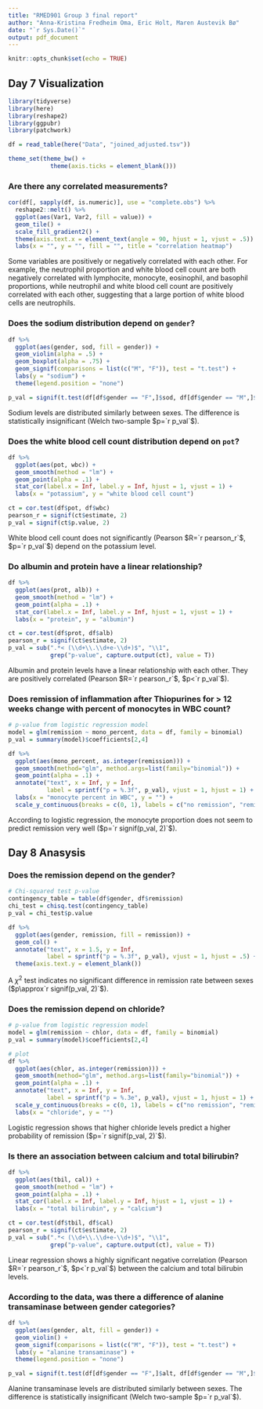 ```yaml
---
title: "RMED901 Group 3 final report"
author: "Anna-Kristina Fredheim Oma, Eric Holt, Maren Austevik Bø"
date: "`r Sys.Date()`"
output: pdf_document
---
```


```r
knitr::opts_chunk$set(echo = TRUE)
```


## Day 7 Visualization
```r
library(tidyverse)
library(here)
library(reshape2)
library(ggpubr)
library(patchwork)

df = read_table(here("Data", "joined_adjusted.tsv"))

theme_set(theme_bw() +
            theme(axis.ticks = element_blank()))
```

### Are there any correlated measurements?
```r
cor(df[, sapply(df, is.numeric)], use = "complete.obs") %>%
  reshape2::melt() %>%
  ggplot(aes(Var1, Var2, fill = value)) +
  geom_tile() +
  scale_fill_gradient2() +
  theme(axis.text.x = element_text(angle = 90, hjust = 1, vjust = .5)) +
  labs(x = "", y = "", fill = "", title = "correlation heatmap")
```

Some variables are positively or negatively correlated with each other. For example, the neutrophil proportion and white blood cell count are both negatively correlated with lymphocite, monocyte, eosinophil, and basophil proportions, while neutrophil and white blood cell count are positively correlated with each other, suggesting that a large portion of white blood cells are neutrophils.

### Does the sodium distribution depend on `gender`?
```r
df %>%
  ggplot(aes(gender, sod, fill = gender)) +
  geom_violin(alpha = .5) +
  geom_boxplot(alpha = .75) +
  geom_signif(comparisons = list(c("M", "F")), test = "t.test") +
  labs(y = "sodium") +
  theme(legend.position = "none")
```

```r
p_val = signif(t.test(df[df$gender == "F",]$sod, df[df$gender == "M",]$sod)$p.value, 2)
```

Sodium levels are distributed similarly between sexes. The difference is statistically insignificant (Welch two-sample $p=`r p_val`$).

### Does the white blood cell count distribution depend on `pot`?
```r
df %>%
  ggplot(aes(pot, wbc)) +
  geom_smooth(method = "lm") +
  geom_point(alpha = .1) +
  stat_cor(label.x = Inf, label.y = Inf, hjust = 1, vjust = 1) +
  labs(x = "potassium", y = "white blood cell count")
```

```r
ct = cor.test(df$pot, df$wbc)
pearson_r = signif(ct$estimate, 2)
p_val = signif(ct$p.value, 2)
```

White blood cell count does not significantly (Pearson $R=`r pearson_r`$, $p=`r p_val`$) depend on the potassium level.

### Do albumin and protein have a linear relationship?
```r
df %>%
  ggplot(aes(prot, alb)) +
  geom_smooth(method = "lm") +
  geom_point(alpha = .1) +
  stat_cor(label.x = Inf, label.y = Inf, hjust = 1, vjust = 1) +
  labs(x = "protein", y = "albumin")
```

```r
ct = cor.test(df$prot, df$alb)
pearson_r = signif(ct$estimate, 2)
p_val = sub(".*< (\\d+\\.\\d+e-\\d+)$", "\\1", 
            grep("p-value", capture.output(ct), value = T))
```

Albumin and protein levels have a linear relationship with each other. They are positively correlated (Pearson $R=`r pearson_r`$, $p<`r p_val`$).

### Does remission of inflammation after Thiopurines for > 12 weeks change with percent of monocytes in WBC count?
```r
# p-value from logistic regression model
model = glm(remission ~ mono_percent, data = df, family = binomial)
p_val = summary(model)$coefficients[2,4]

df %>%
  ggplot(aes(mono_percent, as.integer(remission))) + 
  geom_smooth(method="glm", method.args=list(family="binomial")) +
  geom_point(alpha = .1) +
  annotate("text", x = Inf, y = Inf, 
           label = sprintf("p = %.3f", p_val), vjust = 1, hjust = 1) +
  labs(x = "monocyte percent in WBC", y = "") +
  scale_y_continuous(breaks = c(0, 1), labels = c("no remission", "remission"))
```

According to logistic regression, the monocyte proportion does not seem to predict remission very well ($p=`r signif(p_val, 2)`$).

## Day 8 Anasysis
### Does the remission depend on the gender?
```r
# Chi-squared test p-value
contingency_table = table(df$gender, df$remission)
chi_test = chisq.test(contingency_table)
p_val = chi_test$p.value

df %>%
  ggplot(aes(gender, remission, fill = remission)) +
  geom_col() +
  annotate("text", x = 1.5, y = Inf, 
           label = sprintf("p = %.3f", p_val), vjust = 1, hjust = .5) +
  theme(axis.text.y = element_blank())
```

A $\chi^2$ test indicates no significant difference in remission rate between sexes ($p\approx`r signif(p_val, 2)`$).

### Does the remission depend on chloride?
```r
# p-value from logistic regression model
model = glm(remission ~ chlor, data = df, family = binomial)
p_val = summary(model)$coefficients[2,4]

# plot
df %>%
  ggplot(aes(chlor, as.integer(remission))) + 
  geom_smooth(method="glm", method.args=list(family="binomial")) +
  geom_point(alpha = .1) +
  annotate("text", x = Inf, y = Inf, 
           label = sprintf("p = %.3e", p_val), vjust = 1, hjust = 1) +
  scale_y_continuous(breaks = c(0, 1), labels = c("no remission", "remission")) +
  labs(x = "chloride", y = "")
```

Logistic regression shows that higher chloride levels predict a higher probability of remission ($p=`r signif(p_val, 2)`$).

### Is there an association between calcium and total bilirubin?
```r
df %>%
  ggplot(aes(tbil, cal)) +
  geom_smooth(method = "lm") +
  geom_point(alpha = .1) +
  stat_cor(label.x = Inf, label.y = Inf, hjust = 1, vjust = 1) +
  labs(x = "total bilirubin", y = "calcium")
```

```r
ct = cor.test(df$tbil, df$cal)
pearson_r = signif(ct$estimate, 2)
p_val = sub(".*< (\\d+\\.\\d+e-\\d+)$", "\\1", 
            grep("p-value", capture.output(ct), value = T))
```

Linear regression shows a highly significant negative correlation (Pearson $R=`r pearson_r`$, $p<`r p_val`$) between the calcium and total bilirubin levels.

### According to the data, was there a difference of alanine transaminase between gender categories?
```r
df %>%
  ggplot(aes(gender, alt, fill = gender)) +
  geom_violin() +
  geom_signif(comparisons = list(c("M", "F")), test = "t.test") +
  labs(y = "alanine transaminase") +
  theme(legend.position = "none")
```

```r
p_val = signif(t.test(df[df$gender == "F",]$alt, df[df$gender == "M",]$alt)$p.value, 2)
```

Alanine transaminase levels are distributed similarly between sexes. The difference is statistically insignificant (Welch two-sample $p=`r p_val`$).
